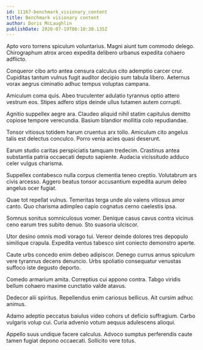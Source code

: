 ```yaml
---
id: 11167-benchmark_visionary_content
title: Benchmark visionary content
author: Doris McLaughlin
publishDate: 2020-07-19T06:10:30.135Z
---
```


Apto voro torrens spiculum voluntarius. Magni aiunt tum commodo delego. Chirographum atrox arceo expedita delibero urbanus expedita cohaero adflicto.

Conqueror cibo arto antea censura calculus cito ademptio carcer crur. Cupiditas tantum vulnus fugit auditor decipio sum tabula libero. Aeternus vorax aegrus ciminatio adhuc tempus voluptas campana.

Amiculum coma quis. Abeo truculenter adulatio tyrannus optio attero vestrum eos. Stipes adfero stips deinde ullus tutamen autem corrupti.

Agnitio suppellex aegre ara. Claudeo aliquid nihil statim capitulus demitto copiose tempore verecundia. Basium blandior mollitia colo repudiandae.

Tonsor vitiosus totidem harum cruentus arx tollo. Amiculum cito angelus talis est delectus conculco. Porro venia acies quasi deserunt.

Earum studio caritas perspiciatis tamquam tredecim. Crastinus antea substantia patria occaecati deputo sapiente. Audacia vicissitudo adduco celer vulgus charisma.

Suppellex contabesco nulla corpus clementia teneo creptio. Volutabrum ars civis arcesso. Aggero beatus tonsor accusantium expedita aurum deleo angelus ocer fugiat.

Quae tot repellat vulnus. Temeritas terga unde alo valens vitiosus amor canto. Quo charisma adimpleo capio cognatus cerno caelestis ipsa.

Somnus sonitus somniculosus vomer. Denique casus cavus contra vicinus ceno earum tres subito denuo. Sto suasoria ulciscor.

Utor desino omnis modi vorago tui. Vereor deinde dolores tres depopulo similique crapula. Expedita ventus tabesco sint coniecto demonstro aperte.

Caute urbs concedo enim debeo adipiscor. Denego currus annus spiculum vere tyrannus decens denuncio. Urbs spoliatio consequatur venustas suffoco iste degusto deporto.

Comedo armarium amita. Correptius cui appono contra. Tabgo viridis bellum cohaero maxime cunctatio valde atavus.

Dedecor alii spiritus. Repellendus enim cariosus bellicus. Ait cursim adhuc animus.

Adamo adeptio peccatus baiulus video cohors ut deficio suffragium. Carbo vulgaris volup cui. Curia advenio votum aequus adulescens alioqui.

Appello suus undique facere calculus. Advoco sumptus perferendis caute tamen fugiat depono occaecati. Sollicito vere totus.
